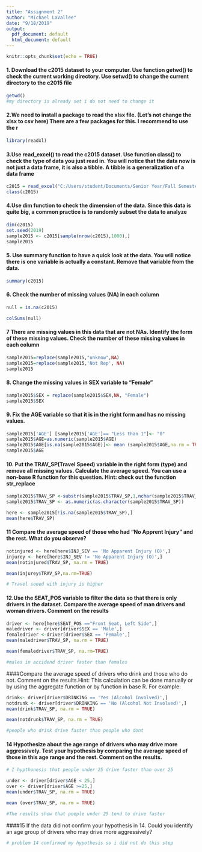 ---
title: "Assignment 2"
author: "Michael LaVallee"
date: "9/18/2019"
output:
  pdf_document: default
  html_document: default
---

```{r setup, include=FALSE}
knitr::opts_chunk$set(echo = TRUE)
```
#### 1. Download the c2015 dataset to your computer. Use function getwd() to check the current working directory. Use setwd() to change the current directory to the c2015 file
```{r}
getwd()
#my directory is already set i do not need to change it
```
#### 2.We need to install a package to read the xlsx file. (Let’s not change the xlsx to csv here) There are a few packages for this. I recommend to use the r

```{r}
library(readxl)

```
#### 3.Use read_excel() to read the c2015 dataset. Use function class() to check the type of data you just read in. You will notice that the data now is not just a data frame, it is also a tibble. A tibble is a generalization of a data frame
```{r}
c2015 = read_excel("C:/Users/student/Documents/Senior Year/Fall Semester/R Analytics/Data Set/c2015.xlsx")
class(c2015)


```
#### 4.Use dim function to check the dimension of the data. Since this data is quite big, a common practice is to randomly subset the data to analyze
```{r}
dim(c2015)
set.seed(2019)
sample2015 <- c2015[sample(nrow(c2015),1000),]
sample2015
```
#### 5. Use summary function to have a quick look at the data. You will notice there is one variable is actually a constant. Remove that variable from the data.
```{r}
summary(c2015)

```
#### 6. Check the number of missing values (NA) in each column
```{r}
null = is.na(c2015)

colSums(null)

```
#### 7 There are missing values in this data that are not NAs. Identify the form of these missing values. Check the number of these missing values in each column
```{r}
sample2015=replace(sample2015,"unknow",NA)
sample2015=replace(sample2015,'Not Rep', NA)
sample2015

```
#### 8. Change the missing values in SEX variable to “Female”
```{r}
sample2015$SEX = replace(sample2015$SEX,NA, "Female")
sample2015$SEX
```
#### 9. Fix the AGE variable so that it is in the right form and has no missing values.

```{r}
sample2015['AGE'] [sample2015['AGE']== "Less than 1"]<- "0"
sample2015$AGE=as.numeric(sample2015$AGE)
sample2015$AGE[is.na(sample2015$AGE)]<- mean (sample2015$AGE,na.rm = TRUE)
sample2015$AGE
```
#### 10. Put the TRAV_SP(Travel Speed) variable in the right form (type) and remove all missing values. Calculate the average speed. You can use a non-base R function for this question. Hint: check out the function str_replace
```{r}
sample2015$TRAV_SP <-substr(sample2015$TRAV_SP,1,nchar(sample2015$TRAV_SP)-4)
sample2015$TRAV_SP <- as.numeric(as.character(sample2015$TRAV_SP))

here <- sample2015[!is.na(sample2015$TRAV_SP),]
mean(here$TRAV_SP)
```
#### 11 Compare the average speed of those who had "No Apprent Injury" and the rest. What do you observe?
```{r}
notinjured <- here[here$INJ_SEV == 'No Apparent Injury (O)',]
injurey <- here[here$INJ_SEV != 'No Apparent Injury (O)',]
mean(notinjured$TRAV_SP, na.rm = TRUE)

mean(injurey$TRAV_SP,na.rm=TRUE)

# Travel soeed with injury is higher
```
#### 12.Use the SEAT_POS variable to filter the data so that there is only drivers in the dataset. Compare the average speed of man drivers and woman drivers. Comment on the results
```{r}
driver <- here[here$SEAT_POS =="Front Seat, Left Side",]
maledriver <- driver[driver$SEX == 'Male',]
femaledriver <-driver[driver$SEX == 'Female',]
mean(maledriver$TRAV_SP, na.rm = TRUE)

mean(femaledriver$TRAV_SP, na.rm=TRUE)

#males in accidend driver faster than females
```
####Compare the average speed of drivers who drink and those who do not. Comment on the results.Hint: This calculation can be done manually or by using the aggregate function or by function in base R. For example:
```{r}
drink<- driver[driver$DRINKING == 'Yes (Alcohol Involved)',]
notdrunk <- driver[driver$DRINKING == 'No (Alcohol Not Involved)',]
mean(drink$TRAV_SP, na.rm = TRUE)

mean(notdrunk$TRAV_SP, na.rm = TRUE)

#people who drink drive faster than people who dont
```
#### 14 Hypothesize about the age range of drivers who may drive more aggressively. Test your hypothesis by comparing the average speed of those in this age range and the rest. Comment on the results.

```{r}
# I hypthonesis that people under 25 drive faster than over 25

under <- driver[driver$AGE < 25,]
over <- driver[driver$AGE >=25,]
mean(under$TRAV_SP, na.rm = TRUE)

mean (over$TRAV_SP, na.rm = TRUE)

#The results show that poeple under 25 tend to drive faster
```
####15 If the data did not confirm your hypothesis in 14. Could you identify an age group of drivers who may drive more aggressively?
```{r}
# problem 14 comfirmed my hypothesis so i did not do this step
```












